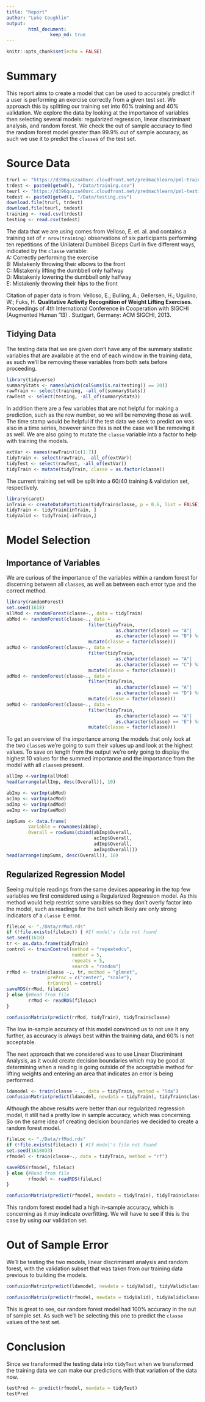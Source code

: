 ```yaml
---
title: "Report"
author: "Luke Coughlin"
output: 
        html_document:
                keep_md: true
---
```


```r
knitr::opts_chunk$set(echo = FALSE)
```


# Summary  
This report aims to create a model that can be used to accurately predict if a user is performing an exercise correctly from a given test set. We approach this by splitting our training set into 60% training and 40% validation. We explore the data by looking at the importance of variables then selecting several models: regularized regression, linear discriminant analysis, and random forest. We check the out of sample accuracy to find the random forest model greater than 99.9% out of sample accuracy, as such we use it to predict the `classe`s of the test set.  


# Source Data  

```r
trurl <- "https://d396qusza40orc.cloudfront.net/predmachlearn/pml-training.csv"
trdest <- paste0(getwd(), "/Data/training.csv")
teurl <- "https://d396qusza40orc.cloudfront.net/predmachlearn/pml-testing.csv"
tedest <- paste0(getwd(), "/Data/testing.csv")
download.file(trurl, trdest)
download.file(teurl, tedest)
training <- read.csv(trdest)
testing <- read.csv(tedest)
```
The data that we are using comes from Velloso, E. et. al. and contains a training set of `r nrow(training)` observations of six participants performing ten repetitions of the Unilateral Dumbbell Biceps Curl in five different ways, indicated by the `classe` variable:  
A: Correctly performing the exercise  
B: Mistakenly throwing their elbows to the front  
C: Mistakenly lifting the dumbbell only halfway  
D: Mistakenly lowering the dumbbell only halfway  
E: Mistakenly throwing their hips to the front  

Citation of paper data is from: 
Velloso, E.; Bulling, A.; Gellersen, H.; Ugulino, W.; Fuks, H. **Qualitative Activity Recognition of Weight Lifting Exercises**. Proceedings of 4th International Conference in Cooperation with SIGCHI (Augmented Human '13) . Stuttgart, Germany: ACM SIGCHI, 2013. 

## Tidying Data  
The testing data that we are given don't have any of the summary statistic variables that are available at the end of each window in the training data, as such we'll be removing these variables from both sets before proceeding.  
```r
library(tidyverse)
summaryStats <- names(which(colSums(is.na(testing)) == 20))
rawTrain <- select(training, -all_of(summaryStats))
rawTest <- select(testing, -all_of(summaryStats))
```

In addition there are a few variables that are not helpful for making a prediction, such as the row number, so we will be removing those as well. The time stamp would be helpful if the test data we seek to predict on was also in a time series, however since this is not the case we'll be removing it as well. We are also going to mutate the `classe` variable into a factor to help with training the models.  
```r
extVar <- names(rawTrain)[c(1:7)]
tidyTrain <- select(rawTrain, -all_of(extVar))
tidyTest <- select(rawTest, -all_of(extVar))
tidyTrain <- mutate(tidyTrain, classe = as.factor(classe))
```

The current training set will be split into a 60/40 training & validation set, respectively.    
```r
library(caret)
inTrain <- createDataPartition(tidyTrain$classe, p = 0.6, list = FALSE)
tidyTrain <- tidyTrain[inTrain, ]
tidyValid <- tidyTrain[-inTrain,]

```

# Model Selection  

## Importance of Variables  

We are curious of the importance of the variables within a random forest for discerning between all `classe`s, as well as between each error type and the correct method. 
```r
library(randomForest)
set.seed(1618)
allMod <- randomForest(classe~., data = tidyTrain)
abMod <- randomForest(classe~., data = 
                              filter(tidyTrain,
                                        as.character(classe) == "A"|
                                        as.character(classe) == "B") %>%
                              mutate(classe = factor(classe)))
acMod <- randomForest(classe~., data = 
                              filter(tidyTrain,
                                        as.character(classe) == "A"|
                                        as.character(classe) == "C") %>%
                              mutate(classe = factor(classe)))
adMod <- randomForest(classe~., data = 
                              filter(tidyTrain,
                                        as.character(classe) == "A"|
                                        as.character(classe) == "D") %>%
                              mutate(classe = factor(classe)))
aeMod <- randomForest(classe~., data = 
                              filter(tidyTrain,
                                        as.character(classe) == "A"|
                                        as.character(classe) == "E") %>%
                              mutate(classe = factor(classe)))
```

To get an overview of the importance among the models that only look at the two `classe`s we're going to sum their values up and look at the highest values. To save on length from the output we're only going to display the highest 10 values for the summed importance and the importance from the model with all `classe`s present.

```r
allImp <-varImp(allMod)
head(arrange(allImp, desc(Overall)), 10)

abImp <- varImp(abMod)
acImp <- varImp(acMod)
adImp <- varImp(adMod)
aeImp <- varImp(aeMod)

impSums <- data.frame(
        Variable = rownames(abImp),
        Overall = rowSums(cbind(abImp$Overall, 
                                acImp$Overall,
                                adImp$Overall, 
                                aeImp$Overall)))
head(arrange(impSums, desc(Overall)), 10)
```

## Regularized Regression Model  
Seeing multiple readings from the same devices appearing in the top few variables we first considered using a Regularized Regression model. As this method would help restrict some varaibles so they don't overly factor into the model, such as readings for the belt which likely are only strong indicators of a `classe E` error.  
```r
fileLoc <- "./Data/rrMod.rds"
if (!file.exists(fileLoc)) { #If model's file not found
set.seed(1618)
tr <- as.data.frame(tidyTrain)
control <- trainControl(method = "repeatedcv",
                        number = 5,
                        repeats = 5,
                        search = "random")
rrMod <- train(classe ~., tr, method = "glmnet",
               preProc = c("center", "scale"),
               trControl = control)
saveRDS(rrMod, fileLoc)
} else {#Read from file
        rrMod <- readRDS(fileLoc)
}

confusionMatrix(predict(rrMod, tidyTrain), tidyTrain$classe)
```

The low in-sample accuracy of this model convinced us to not use it any further, as accuracy is always best within the training data, and 60% is not acceptable.   


The next approach that we considered was to use Linear Discriminant Analysis, as it would create decision boundaries which may be good at determining when a reading is going outside of the acceptable method for lifting weights and entering an area that indicates an error is being performed.  
```r
ldamodel <- train(classe ~ ., data = tidyTrain, method = "lda")
confusionMatrix(predict(ldamodel, newdata = tidyTrain), tidyTrain$classe)
```

Although the above results were better than our regularized regression model, it still had a pretty low in sample accuracy, which was concerning. So on the same idea of creating decision boundaries we decided to create a random forest model.
```r
fileLoc <- "./Data/rfMod.rds"
if (!file.exists(fileLoc)) { #If model's file not found
set.seed(1618033)
rfmodel <- train(classe~., data = tidyTrain, method = "rf")

saveRDS(rfmodel, fileLoc)
} else {#Read from file
        rfmodel <- readRDS(fileLoc)
}

confusionMatrix(predict(rfmodel, newdata = tidyTrain), tidyTrain$classe)
```
This random forest model had a high in-sample accuracy, which is concerning as it may indicate overfitting. We will have to see if this is the case by using our validation set.


# Out of Sample Error  

We'll be testing the two models, linear discriminant analysis and random forest, with the validation subset that was taken from our training data previous to building the models.
```r
confusionMatrix(predict(ldamodel, newdata = tidyValid), tidyValid$classe)
```


```r
confusionMatrix(predict(rfmodel, newdata = tidyValid), tidyValid$classe)
```
This is great to see, our random forest model had 100% accuracy in the out of sample set. As such we'll be selecting this one to predict the `classe` values of the test set.  



# Conclusion
Since we transformed the testing data into `tidyTest` when we transformed the training data we can make our predictions with that variation of the data now.  
```r
testPred <- predict(rfmodel, newdata = tidyTest)
testPred
```
